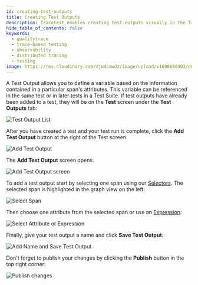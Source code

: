 ```yaml
---
id: creating-test-outputs
title: Creating Test Outputs
description: Tracetest enables creating test outputs visually in the Tracetest Web UI.
hide_table_of_contents: false
keywords:
  - qualitytrace
  - trace-based testing
  - observability
  - distributed tracing
  - testing
image: https://res.cloudinary.com/djwdcmwdz/image/upload/v1698686403/docs/Blog_Thumbnail_14_rsvkmo.jpg
---
```


A Test Output allows you to define a variable based on the information contained in a particular span's attributes. This variable can be referenced in the same test or in later tests in a Test Suite. If test outputs have already been added to a test, they will be on the **Test** screen under the **Test Outputs** tab:

![Test Output List](../img/test-outputs-01.png)

After you have created a test and your test run is complete, click the **Add Test Output** button at the right of the Test screen.

![Add Test Output](../img/test-outputs-02.png)

The **Add Test Output** screen opens.

![Add Test Output screen](../img/test-outputs-03.png)

To add a test output start by selecting one span using our [Selectors](/concepts/selectors). The selected span is highlighted in the graph view on the left:

![Select Span](../img/test-outputs-04.png)

Then choose one attribute from the selected span or use an [Expression](/concepts/expressions):

![Select Attribute or Expression](../img/test-outputs-05.png)

Finally, give your test output a name and click **Save Test Output**:

![Add Name and Save Test Output](../img/test-outputs-06.png)

Don't forget to publish your changes by clicking the **Publish** button in the top right corner:

![Publish changes](../img/test-outputs-07.png)
